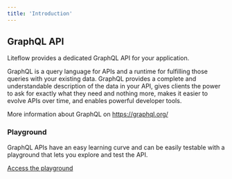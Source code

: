 ```yaml
---
title: 'Introduction'
---
```


## GraphQL API

Liteflow provides a dedicated GraphQL API for your application.

GraphQL is a query language for APIs and a runtime for fulfilling those queries with your existing data. GraphQL provides a complete and understandable description of the data in your API, gives clients the power to ask for exactly what they need and nothing more, makes it easier to evolve APIs over time, and enables powerful developer tools.

More information about GraphQL on https://graphql.org/

### Playground

GraphQL APIs have an easy learning curve and can be easily testable with a playground that lets you explore and test the API.

[Access the playground](https://nft-test-polygon-mumbai-hdorx.ondigitalocean.app/graphiql)
